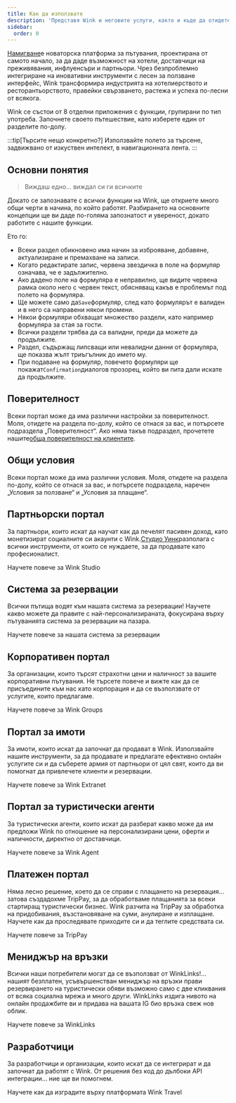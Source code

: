 ```yaml
---
title: Как да използвате
description: 'Представя Wink и неговите услуги, както и къде да отидете след това.'
sidebar:
  order: 0
---
```


[Намигване](https://wink.travel)е новаторска платформа за пътувания, проектирана от самото начало, за да даде възможност на хотели, доставчици на преживявания, инфлуенсъри и партньори. Чрез безпроблемно интегриране на иновативни инструменти с лесен за ползване интерфейс, Wink трансформира индустрията на хотелиерството и ресторантьорството, правейки свързването, растежа и успеха по-лесни от всякога.

Wink се състои от 8 отделни приложения с функции, групирани по тип употреба.
Започнете своето пътешествие, като изберете един от разделите по-долу.

:::tip\[Търсите нещо конкретно?]
Използвайте полето за търсене, задвижвано от изкуствен интелект, в навигационната лента.
:::

## Основни понятия

> Виждаш едно... виждал си ги всичките

Докато се запознавате с всички функции на Wink, ще откриете много общи черти в начина, по който работят.
Разбирането на основните концепции ще ви даде по-голяма запознатост и увереност, докато работите с нашите функции.

Ето го:

* Всеки раздел обикновено има начин за изброяване, добавяне, актуализиране и премахване на записи.
* Когато редактирате запис, червена звездичка<Badge text="*" variant="danger" size="large" />
  в поле на формуляр означава, че е задължително.
* Ако дадено поле на формуляра е неправилно, ще видите червена рамка около него с червен текст, обясняващ какъв е проблемът под полето на формуляра.
* Ще можете само да`Save`формуляр, след като формулярът е валиден и в него са направени някои промени.
* Някои формуляри обхващат множество раздели, като например формуляра за стая за гости.
* Всички раздели трябва да са валидни, преди да можете да продължите.
* Раздел, съдържащ липсващи или невалидни данни от формуляра, ще показва жълт триъгълник<Badge text="⚠️" variant="caution" size="large" />
  до името му.
* При подаване на формуляр, повечето формуляри ще покажат`Confirmation`диалогов прозорец, който ви пита дали искате да продължите.

## Поверителност

Всеки портал може да има различни настройки за поверителност. Моля, отидете на раздела по-долу, който се отнася за вас, и потърсете подраздела „Поверителност“. Ако няма такъв подраздел, прочетете нашите[обща поверителност на клиентите](/booking-engine/privacy).

## Общи условия

Всеки портал може да има различни условия. Моля, отидете на раздела по-долу, който се отнася за вас, и потърсете подраздела, наречен „Условия за ползване“ и „Условия за плащане“.

## Партньорски портал

За партньори, които искат да научат как да печелят пасивен доход, като монетизират социалните си акаунти с Wink.[Студио Уинк](https://studio.wink.travel)разполага с всички инструменти, от които се нуждаете, за да продавате като професионалист.

<LinkButton href="/studio/what-is-studio">
  Научете повече за Wink Studio
</LinkButton>


## Система за резервации

Всички пътища водят към нашата система за резервации! Научете какво можете да правите с най-персонализираната, фокусирана върху пътуванията система за резервации на пазара.

<LinkButton href="/booking-engine/in-a-nutshell">
  Научете повече за нашата система за резервации
</LinkButton>


## Корпоративен портал

За организации, които търсят страхотни цени и наличност за вашите корпоративни пътувания. Не търсете повече и вижте как да се присъедините към нас като корпорация и да се възползвате от услугите, които предлагаме.

<LinkButton href="/corporate/what-is-group">
  Научете повече за Wink Groups
</LinkButton>


## Портал за имоти

За имоти, които искат да започнат да продават в Wink. Използвайте нашите инструменти, за да продавате и предлагате ефективно онлайн услугите си и да съберете армия от партньори от цял ​​свят, които да ви помогнат да привлечете клиенти и резервации.

<LinkButton href="/extranet/what-is-extranet">
  Научете повече за Wink Extranet
</LinkButton>


## Портал за туристически агенти

За туристически агенти, които искат да разберат какво може да им предложи Wink по отношение на персонализирани цени, оферти и наличности, директно от доставчици.

<LinkButton href="/travel-agent/what-is-agent">
  Научете повече за Wink Agent
</LinkButton>


## Платежен портал

Няма лесно решение, което да се справи с плащането на резервация... затова създадохме TripPay, за да обработваме плащанията за всеки стартиращ туристически бизнес. Wink разчита на TripPay за обработка на придобивания, възстановяване на суми, анулиране и изплащане.
Научете как да проследявате приходите си и да теглите средствата си.

<LinkButton href="/payment/what-is-trip-pay">
  Научете повече за TripPay
</LinkButton>


## Мениджър на връзки

Всички наши потребители могат да се възползват от WinkLinks!... нашият безплатен, усъвършенстван мениджър на връзки прави резервирането на туристически обяви възможно само с две кликвания от всяка социална мрежа и много други.
WinkLinks издига нивото на онлайн продажбите ви и придава на вашата IG био връзка свеж нов облик.

<LinkButton href="/link-manager/wink-links">
  Научете повече за WinkLinks
</LinkButton>


## Разработчици

За разработчици и организации, които искат да се интегрират и да започнат да работят с Wink. От решения без код до дълбоки API интеграции... ние ще ви помогнем.

<LinkButton href="/developers/build-on-wink">
  Научете как да изградите върху платформата Wink Travel
</LinkButton>

